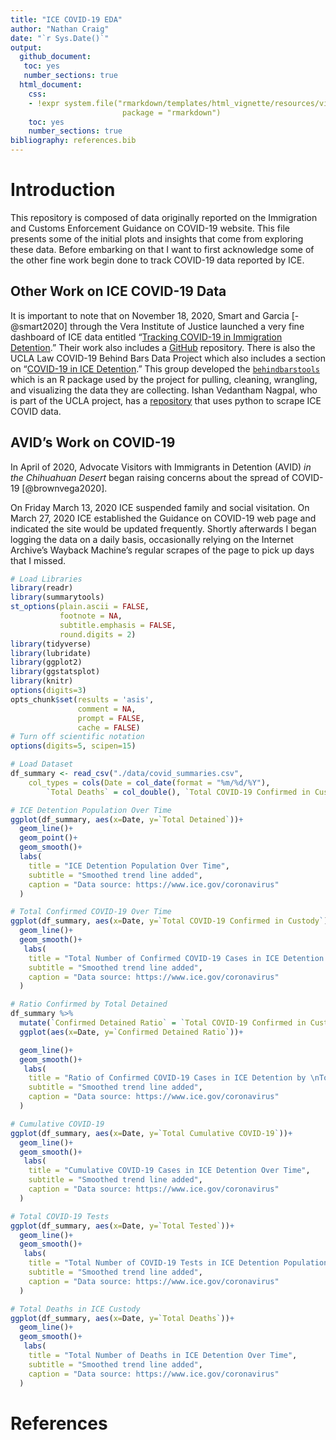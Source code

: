 ```yaml
---
title: "ICE COVID-19 EDA"
author: "Nathan Craig"
date: "`r Sys.Date()`"
output:
  github_document:
   toc: yes
   number_sections: true
  html_document:
    css:
    - !expr system.file("rmarkdown/templates/html_vignette/resources/vignette.css",
                         package = "rmarkdown")
    toc: yes
    number_sections: true
bibliography: references.bib
---
```


# Introduction

This repository is composed of data originally reported on the Immigration and Customs Enforcement Guidance on COVID-19 website. This file presents some of the initial plots and insights that come from exploring these data. Before embarking on that I want to first acknowledge some of the other fine work begin done to track COVID-19 data reported by ICE.

## Other Work on ICE COVID-19 Data

It is important to note that on November 18, 2020, Smart and Garcia [-@smart2020] through the Vera Institute of Justice launched a very fine dashboard of ICE data entitled "[Tracking COVID-19 in Immigration Detention](https://www.vera.org/tracking-covid-19-in-immigration-detention)." Their work also includes a [GitHub](https://github.com/vera-institute/ice-detention-covid) repository. There is also the UCLA Law COVID-19 Behind Bars Data Project which also includes a section on "[COVID-19 in ICE Detention](https://uclacovidbehindbars.org/ice)." This group developed the [`behindbarstools`](https://github.com/uclalawcovid19behindbars/behindbarstools) which is an R package used by the project for pulling, cleaning, wrangling, and visualizing the data they are collecting. Ishan Vedantham Nagpal, who is part of the UCLA project, has a [repository](https://github.com/ivnagpal/ICE-COVID19) that uses python to scrape ICE COVID data.

## AVID's Work on COVID-19

In April of 2020, Advocate Visitors with Immigrants in Detention (AVID) *in the Chihuahuan Desert* began raising concerns about the spread of COVID-19 [@brownvega2020].

On Friday March 13, 2020 ICE suspended family and social visitation. On March 27, 2020 ICE established the Guidance on COVID-19 web page and indicated the site would be updated frequently. Shortly afterwards I began logging the data on a daily basis, occasionally relying on the Internet Archive's Wayback Machine's regular scrapes of the page to pick up days that I missed.

```r
# Load Libraries
library(readr)
library(summarytools)
st_options(plain.ascii = FALSE,
           footnote = NA,
           subtitle.emphasis = FALSE,
           round.digits = 2)
library(tidyverse)
library(lubridate)
library(ggplot2)
library(ggstatsplot)
library(knitr)
options(digits=3)
opts_chunk$set(results = 'asis',
               comment = NA,
               prompt = FALSE,
               cache = FALSE)
# Turn off scientific notation
options(digits=5, scipen=15)

```

```r
# Load Dataset
df_summary <- read_csv("./data/covid_summaries.csv", 
    col_types = cols(Date = col_date(format = "%m/%d/%Y"), 
        `Total Deaths` = col_double(), `Total COVID-19 Confirmed in Custody` = col_double()))
```

```r

# ICE Detention Population Over Time
ggplot(df_summary, aes(x=Date, y=`Total Detained`))+
  geom_line()+
  geom_point()+
  geom_smooth()+
  labs(
    title = "ICE Detention Population Over Time",
    subtitle = "Smoothed trend line added",
    caption = "Data source: https://www.ice.gov/coronavirus"
  )

```

```r
# Total Confirmed COVID-19 Over Time
ggplot(df_summary, aes(x=Date, y=`Total COVID-19 Confirmed in Custody`))+
  geom_line()+
  geom_smooth()+
   labs(
    title = "Total Number of Confirmed COVID-19 Cases in ICE Detention Over Time",
    subtitle = "Smoothed trend line added",
    caption = "Data source: https://www.ice.gov/coronavirus"
  )

```

```r
# Ratio Confirmed by Total Detained
df_summary %>% 
  mutate(`Confirmed Detained Ratio` = `Total COVID-19 Confirmed in Custody`/`Total Detained`) %>%
  ggplot(aes(x=Date, y=`Confirmed Detained Ratio`))+

  geom_line()+
  geom_smooth()+
   labs(
    title = "Ratio of Confirmed COVID-19 Cases in ICE Detention by \nTotal ICE Detention Population Over Time",
    subtitle = "Smoothed trend line added",
    caption = "Data source: https://www.ice.gov/coronavirus"
  )

```

```r
# Cumulative COVID-19
ggplot(df_summary, aes(x=Date, y=`Total Cumulative COVID-19`))+
  geom_line()+
  geom_smooth()+
   labs(
    title = "Cumulative COVID-19 Cases in ICE Detention Over Time",
    subtitle = "Smoothed trend line added",
    caption = "Data source: https://www.ice.gov/coronavirus"
  )

```

```r
# Total COVID-19 Tests
ggplot(df_summary, aes(x=Date, y=`Total Tested`))+
  geom_line()+
  geom_smooth()+
   labs(
    title = "Total Number of COVID-19 Tests in ICE Detention Population Over Time",
    subtitle = "Smoothed trend line added",
    caption = "Data source: https://www.ice.gov/coronavirus"
  )

```

```r
# Total Deaths in ICE Custody
ggplot(df_summary, aes(x=Date, y=`Total Deaths`))+
  geom_line()+
  geom_smooth()+
   labs(
    title = "Total Number of Deaths in ICE Detention Over Time",
    subtitle = "Smoothed trend line added",
    caption = "Data source: https://www.ice.gov/coronavirus"
  )
```

# References
